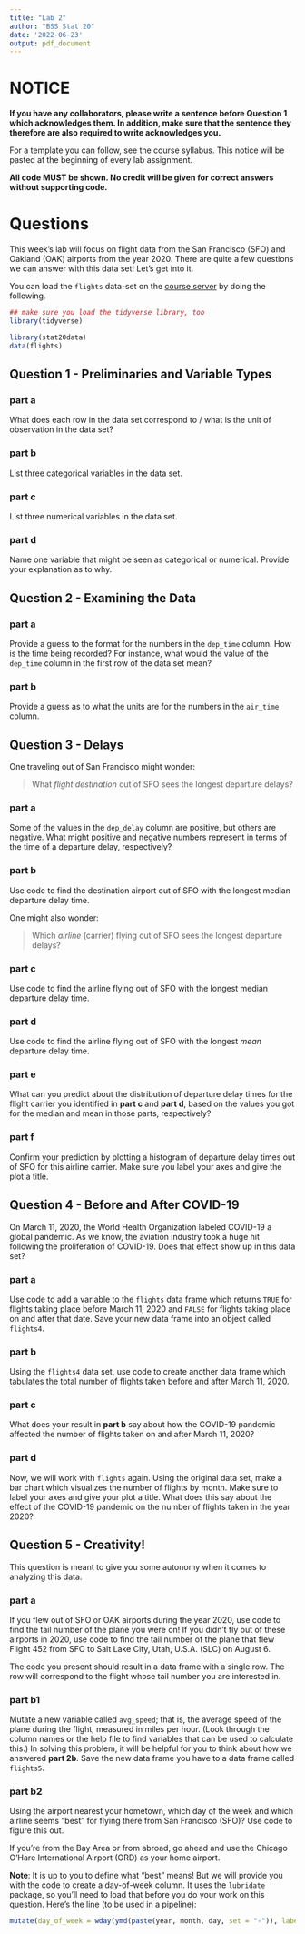 ```yaml
---
title: "Lab 2"
author: "BSS Stat 20"
date: '2022-06-23'
output: pdf_document
---
```


# NOTICE

**If you have any collaborators, please write a sentence before Question 1 which acknowledges them. In addition, make sure that the sentence they therefore are also required to write acknowledges you.**

For a template you can follow, see the course syllabus. This notice will be pasted at the beginning of every lab assignment.

**All code MUST be shown. No credit will be given for correct answers without supporting code.**

# Questions

This week's lab will focus on flight data from the San Francisco (SFO) and Oakland (OAK) airports from the year 2020. There are quite a few questions we can answer with this data set! Let's get into it.

You can load the `flights` data-set on the [course server](https://stat20.datahub.berkeley.edu) by doing the following.

```r
## make sure you load the tidyverse library, too
library(tidyverse)

library(stat20data)
data(flights)
```

## Question 1 - Preliminaries and Variable Types

### part a

What does each row in the data set correspond to / what is the unit of observation in the data set?

### part b

List three categorical variables in the data set.

### part c

List three numerical variables in the data set.

### part d

Name one variable that might be seen as categorical or numerical. Provide your explanation as to why.

## Question 2 - Examining the Data

### part a

Provide a guess to the format for the numbers in the `dep_time` column. How is the time being recorded? For instance, what would the value of the `dep_time` column in the first row of the data set mean?

### part b

Provide a guess as to what the units are for the numbers in the `air_time` column.

## Question 3 - Delays

One traveling out of San Francisco might wonder:

> What *flight destination* out of SFO sees the longest departure delays?

### part a

Some of the values in the `dep_delay` column are positive, but others are negative. What might positive and negative numbers represent in terms of the time of a departure delay, respectively?

### part b

Use code to find the destination airport out of SFO with the longest median departure delay time.

One might also wonder:

> Which *airline* (carrier) flying out of SFO sees the longest departure delays?

### part c

Use code to find the airline flying out of SFO with the longest median departure delay time.

### part d

Use code to find the airline flying out of SFO with the longest *mean* departure delay time.

### part e

What can you predict about the distribution of departure delay times for the flight carrier you identified in **part c** and **part d**, based on the values you got for the median and mean in those parts, respectively?

### part f

Confirm your prediction by plotting a histogram of departure delay times out of SFO for this airline carrier. Make sure you label your axes and give the plot a title.

## Question 4 - Before and After COVID-19

On March 11, 2020, the World Health Organization labeled COVID-19 a global pandemic. As we know, the aviation industry took a huge hit following the proliferation of COVID-19. Does that effect show up in this data set?

### part a

Use code to add a variable to the `flights` data frame which returns `TRUE` for flights taking place before March 11, 2020 and `FALSE` for flights taking place on and after that date. Save your new data frame into an object called `flights4`.

### part b

Using the `flights4` data set, use code to create another data frame which tabulates the total number of flights taken before and after March 11, 2020.

### part c

What does your result in **part b** say about how the COVID-19 pandemic affected the number of flights taken on and after March 11, 2020?

### part d

Now, we will work with `flights` again. Using the original data set, make a bar chart which visualizes the number of flights by month. Make sure to label your axes and give your plot a title. What does this say about the effect of the COVID-19 pandemic on the number of flights taken in the year 2020?

## Question 5 - Creativity!

This question is meant to give you some autonomy when it comes to analyzing this data.

### part a

If you flew out of SFO or OAK airports during the year 2020, use code to find the tail number of the plane you were on! If you didn't fly out of these airports in 2020, use code to find the tail number of the plane that flew Flight 452 from SFO to Salt Lake City, Utah, U.S.A. (SLC) on August 6.

The code you present should result in a data frame with a single row. The row will correspond to the flight whose tail number you are interested in.

### part b1

Mutate a new variable called `avg_speed`; that is, the average speed of the plane during the flight, measured in miles per hour. (Look through the column names or the help file to find variables that can be used to calculate this.) In solving this problem, it will be helpful for you to think about how we answered **part 2b**. Save the new data frame you have to a data frame called `flights5`.

### part b2

Using the airport nearest your hometown, which day of the week and which airline seems "best" for flying there from San Francisco (SFO)? Use code to figure this out.

If you're from the Bay Area or from abroad, go ahead and use the Chicago O'Hare International Airport (ORD) as your home airport.

**Note**: It is up to you to define what "best" means! But we will provide you with the code to create a day-of-week column. It uses the `lubridate` package, so you'll need to load that before you do your work on this question. Here's the line (to be used in a pipeline):

```r
mutate(day_of_week = wday(ymd(paste(year, month, day, set = "-")), label = T))
```
